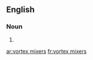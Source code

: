 ==English==

===Noun===
{{head|en|plural}}

# {{plural of|vortex mixer|lang=en|nocat=1}}

[[ar:vortex mixers]]
[[fr:vortex mixers]]